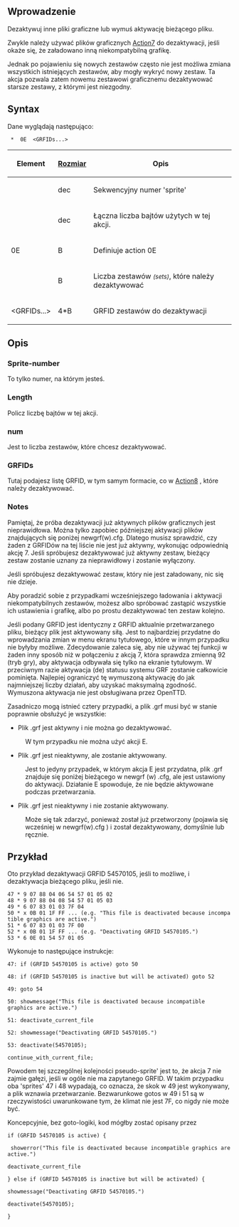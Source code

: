 {{pl/Development/NewGRF/inne strony|en=newgrf-specs.tt-wiki.net/wiki/ActionE|pl=pl/Development/NewGRF/NFO Specs/ActionE |sub=nfo}}
<!--{{-}}<br>{{ambox | text = w trakcie edycji.}}-->

==<span id="Introduction" title="Introduction">Wprowadzenie</span>==


Dezaktywuj inne pliki graficzne lub wymuś aktywację bieżącego pliku.


Zwykle należy używać plików graficznych [[pl/Development/NewGRF/NFO Specs/Action7|Action7]] do dezaktywacji, jeśli okaże się, że załadowano inną niekompatybilną grafikę.

Jednak po pojawieniu się nowych zestawów często nie jest możliwa zmiana wszystkich istniejących zestawów, aby mogły wykryć nowy zestaw. Ta akcja pozwala zatem nowemu zestawowi graficznemu dezaktywować starsze zestawy, z którymi jest niezgodny.

== Syntax ==

Dane wyglądają następująco:

 <Sprite-number> * <Length> 0E <num> <GRFIDs...>

{|
!Element!![[pl/Development/NewGRF/NFO Specs/GRFActionsDetailed|Rozmiar]]!!Opis

|-
|<Sprite-number>||dec||Sekwencyjny numer 'sprite'

|-
|<length>||dec||Łączna liczba bajtów użytych w tej akcji.

|-
|0E||B||Definiuje action 0E

|-
|<num>||B||Liczba zestawów <small>''(sets)''</small>, które należy dezaktywować

|-
|<GRFIDs...>||4*B||GRFID zestawów do dezaktywacji
|}

==<span id="Description" title="Description">Opis</span>==

=== Sprite-number ===

To tylko numer, na którym jesteś.

=== Length ===

Policz liczbę bajtów w tej akcji.

=== num ===

Jest to liczba zestawów, które chcesz dezaktywować.

=== GRFIDs ===

Tutaj podajesz listę GRFID, w tym samym formacie, co w [[pl/Development/NewGRF/NFO Specs/Action8|Action8]] , które należy dezaktywować.

=== Notes ===

Pamiętaj, że próba dezaktywacji już aktywnych plików graficznych jest nieprawidłowa. Można tylko zapobiec późniejszej aktywacji plików znajdujących się poniżej newgrf(w).cfg. Dlatego musisz sprawdzić, czy żaden z GRFIDów na tej liście nie jest już aktywny, wykonując odpowiednią akcję 7. Jeśli spróbujesz dezaktywować już aktywny zestaw, bieżący zestaw zostanie uznany za nieprawidłowy i zostanie wyłączony.

Jeśli spróbujesz dezaktywować zestaw, który nie jest załadowany, nic się nie dzieje.

Aby poradzić sobie z przypadkami wcześniejszego ładowania i aktywacji niekompatybilnych zestawów, możesz albo spróbować zastąpić wszystkie ich ustawienia i grafikę, albo po prostu dezaktywować ten zestaw kolejno.

{{pl/Development/NewGRF/ottdp|no| }} Jeśli podany GRFID jest identyczny z GRFID aktualnie przetwarzanego pliku, bieżący plik jest aktywowany siłą. Jest to najbardziej przydatne do wprowadzania zmian w menu ekranu tytułowego, które w innym przypadku nie byłyby możliwe. Zdecydowanie zaleca się, aby nie używać tej funkcji w żaden inny sposób niż w połączeniu z akcją 7, która sprawdza zmienną 92 (tryb gry), aby aktywacja odbywała się tylko na ekranie tytułowym. W przeciwnym razie aktywacja (de) statusu systemu GRF zostanie całkowicie pominięta. Najlepiej ograniczyć tę wymuszoną aktywację do jak najmniejszej liczby działań, aby uzyskać maksymalną zgodność. Wymuszona aktywacja nie jest obsługiwana przez OpenTTD.

Zasadniczo mogą istnieć cztery przypadki, a plik .grf musi być w stanie poprawnie obsłużyć je wszystkie:
* Plik .grf jest aktywny i nie można go dezaktywować.
: W tym przypadku nie można użyć akcji E.
* Plik .grf jest nieaktywny, ale zostanie aktywowany.
: Jest to jedyny przypadek, w którym akcja E jest przydatna, plik .grf znajduje się poniżej bieżącego w newgrf (w) .cfg, ale jest ustawiony do aktywacji. Działanie E spowoduje, że nie będzie aktywowane podczas przetwarzania.
* Plik .grf jest nieaktywny i nie zostanie aktywowany.
: Może się tak zdarzyć, ponieważ został już przetworzony (pojawia się wcześniej w newgrf(w).cfg ) i został dezaktywowany, domyślnie lub ręcznie.

==<span title="Example" id="Example">Przykład</span>==

Oto przykład dezaktywacji GRFID 54570105, jeśli to możliwe, i dezaktywacja bieżącego pliku, jeśli nie.

 47 * 9 07 88 04 06 54 57 01 05 02
 48 * 9 07 88 04 08 54 57 01 05 03
 49 * 6 07 83 01 03 7F 04
 50 * x 0B 01 1F FF ... (e.g. "This file is deactivated because incompatible graphics are active.")
 51 * 6 07 83 01 03 7F 00
 52 * x 0B 01 1F FF ... (e.g. "Deactivating GRFID 54570105.")
 53 * 6 0E 01 54 57 01 05

Wykonuje to następujące instrukcje:

<pre>47: if (GRFID 54570105 is active) goto 50

48: if (GRFID 54570105 is inactive but will be activated) goto 52

49: goto 54

50: showmessage("This file is deactivated because incompatible graphics are active.")

51: deactivate_current_file

52: showmessage("Deactivating GRFID 54570105.")

53: deactivate(54570105);

continue_with_current_file;</pre>

Powodem tej szczególnej kolejności pseudo-sprite' jest to, że akcja 7 nie zajmie gałęzi, jeśli w ogóle nie ma zapytanego GRFID. W takim przypadku oba 'sprites' 47 i 48 wypadają, co oznacza, że ​​skok w 49 jest wykonywany, a plik wznawia przetwarzanie. Bezwarunkowe gotos w 49 i 51 są w rzeczywistości uwarunkowane tym, że klimat nie jest 7F, co nigdy nie może być.

Koncepcyjnie, bez goto-logiki, kod mógłby zostać opisany przez

<pre>if (GRFID 54570105 is active) {

 showerror("This file is deactivated because incompatible graphics are active.")

deactivate_current_file

} else if (GRFID 54570105 is inactive but will be activated) {

showmessage("Deactivating GRFID 54570105.")

deactivate(54570105);

}</pre>